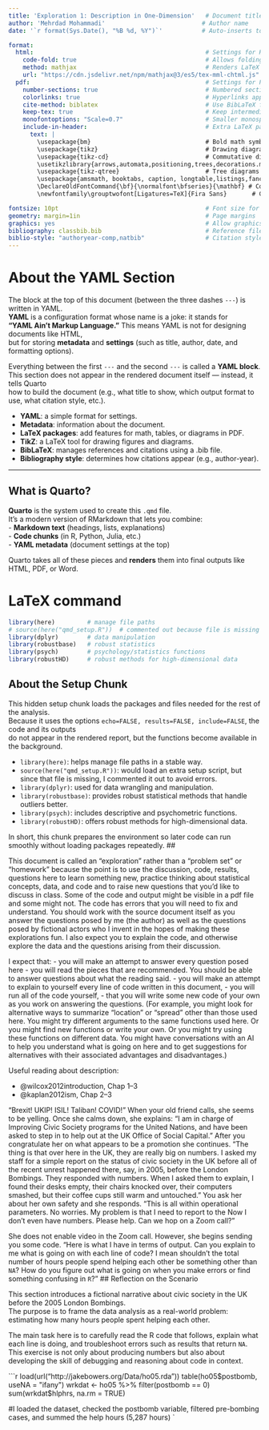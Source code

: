 ```yaml
---
title: 'Exploration 1: Description in One-Dimension'   # Document title
author: 'Mehrdad Mohammadi'                           # Author name
date: '`r format(Sys.Date(), "%B %d, %Y")`'           # Auto-inserts today’s date

format:                                               
  html:                                                # Settings for HTML output
    code-fold: true                                    # Allows folding/hiding code
    method: mathjax                                    # Renders LaTeX math
    url: "https://cdn.jsdelivr.net/npm/mathjax@3/es5/tex-mml-chtml.js"
  pdf:                                                 # Settings for PDF output
    number-sections: true                              # Numbered section headers
    colorlinks: true                                   # Hyperlinks appear in color
    cite-method: biblatex                              # Use BibLaTeX for citations
    keep-tex: true                                     # Keep intermediate .tex file
    monofontoptions: "Scale=0.7"                       # Smaller monospace font
    include-in-header:                                 # Extra LaTeX packages
      text: |
        \usepackage{bm}                                # Bold math symbols
        \usepackage{tikz}                              # Drawing diagrams
        \usepackage{tikz-cd}                           # Commutative diagrams
        \usetikzlibrary{arrows,automata,positioning,trees,decorations.markings}
        \usepackage{tikz-qtree}                        # Tree diagrams
        \usepackage{amsmath, booktabs, caption, longtable,listings,fancyvrb,fvextra} # Math, tables, captions
        \DeclareOldFontCommand{\bf}{\normalfont\bfseries}{\mathbf} # Compatibility fix
        \newfontfamily\grouptwofont[Ligatures=TeX]{Fira Sans}       # Custom font

fontsize: 10pt                                         # Font size for PDF
geometry: margin=1in                                   # Page margins
graphics: yes                                          # Allow graphics
bibliography: classbib.bib                             # Reference file
biblio-style: "authoryear-comp,natbib"                 # Citation style (Author Year)
---
```


# About the YAML Section

The block at the top of this document (between the three dashes `---`) is written in YAML.  
**YAML** is a configuration format whose name is a joke: it stands for  
**“YAML Ain’t Markup Language.”** This means YAML is not for designing documents like HTML,  
but for storing **metadata** and **settings** (such as title, author, date, and formatting options).  

Everything between the first `---` and the second `---` is called a **YAML block**.  
This section does not appear in the rendered document itself — instead, it tells Quarto  
how to build the document (e.g., what title to show, which output format to use, what citation style, etc.).  

- **YAML**: a simple format for settings.  
- **Metadata**: information about the document.  
- **LaTeX packages**: add features for math, tables, or diagrams in PDF.  
- **TikZ**: a LaTeX tool for drawing figures and diagrams.  
- **BibLaTeX**: manages references and citations using a .bib file.  
- **Bibliography style**: determines how citations appear (e.g., author-year).  

---

## What is Quarto?

**Quarto** is the system used to create this `.qmd` file.  
It’s a modern version of RMarkdown that lets you combine:  
- **Markdown text** (headings, lists, explanations)  
- **Code chunks** (in R, Python, Julia, etc.)  
- **YAML metadata** (document settings at the top)  

Quarto takes all of these pieces and **renders** them into final outputs like HTML, PDF, or Word.  


\input{mytexsymbols}                # LaTeX command

```r
library(here)         # manage file paths
# source(here("qmd_setup.R"))  # commented out because file is missing
library(dplyr)        # data manipulation
library(robustbase)   # robust statistics
library(psych)        # psychology/statistics functions
library(robustHD)     # robust methods for high-dimensional data
```
## About the Setup Chunk

This hidden setup chunk loads the packages and files needed for the rest of the analysis.  
Because it uses the options `echo=FALSE, results=FALSE, include=FALSE`, the code and its outputs  
do not appear in the rendered report, but the functions become available in the background.

- `library(here)`: helps manage file paths in a stable way.  
- `source(here("qmd_setup.R"))`: would load an extra setup script, but since that file is missing, I commented it out to avoid errors.  
- `library(dplyr)`: used for data wrangling and manipulation.  
- `library(robustbase)`: provides robust statistical methods that handle outliers better.  
- `library(psych)`: includes descriptive and psychometric functions.  
- `library(robustHD)`: offers robust methods for high-dimensional data.  

In short, this chunk prepares the environment so later code can run smoothly without loading packages repeatedly.
##


This document is called an "exploration" rather than a "problem set" or
"homework" because the point is to use the discussion, code, results, questions
here to learn something new, practice thinking about statistical concepts,
data, and code and to raise new questions that you'd like to discuss in class.
Some of the code and output might be visible in a pdf file and some might not.
The code has errors that you will need to fix and understand. You should work
with the source document itself as you answer the questions posed by me (the
author) as well as the questions posed by fictional actors who I invent in the
hopes of making these explorations fun. I also expect you to explain the code,
and otherwise explore the data and the questions arising from their discussion.

I expect that:
- you will make an attempt to answer every question posed here
- you will read the pieces that are recommended. You should be able to answer
  questions about what the reading said.
- you will make an attempt to explain to yourself every line of code written in
  this document, 
- you will run all of the code yourself, 
- that you will write some new code of your own as you work on answering the
  questions. (For example, you might look for alternative ways to summarize
  "location" or "spread" other than those used here. You might try different
  arguments to the same functions used here. Or you might find new functions or
  write your own. Or you might try using these functions on different data. You
  might have conversations with an AI to help you understand what is going on
  here and to get suggestions for alternatives with their associated advantages
  and disadvantages.)

Useful reading about description:

 - @wilcox2012introduction, Chap 1--3
 - @kaplan2012ism, Chap 2--3

\bigskip

"Brexit! UKIP! ISIL! Taliban! COVID!" When your old friend calls, she seems to
be yelling. Once she calms down, she explains: "I am in charge of Improving
Civic Society programs for the United Nations, and have been asked to step in
to help out at the UK Office of Social Capital." After you congratulate her on
what appears to be a promotion she continues. "The thing is that over here in
the UK, they are really big on numbers. I asked my staff for a simple report on
the status of civic society in the UK before all of the recent unrest happened
there, say, in 2005, before the London Bombings. They responded with numbers.
When I asked them to explain, I found their desks empty, their chairs knocked
over, their computers smashed, but their coffee cups still warm and untouched."
You ask her about her own safety and she responds. "This is all within
operational parameters. No worries. My problem is that I need to report to the
Now I don't even have numbers. Please help. Can we hop on a Zoom call?"

She does not enable video in the Zoom call. However, she begins sending you
some code. "Here is what I have in terms of output. Can you explain to me what
is going on with each line of code? I mean shouldn't the total number of hours
people spend helping each other be something other than `NA`? How do you figure
out what is going on when you make errors or find something confusing in `R`?"
## Reflection on the Scenario

This section introduces a fictional narrative about civic society in the UK before the 2005 London Bombings.  
The purpose is to frame the data analysis as a real-world problem: estimating how many hours people spent helping each other.  

The main task here is to carefully read the R code that follows, explain what each line is doing, and troubleshoot errors such as results that return `NA`.  
This exercise is not only about producing numbers but also about developing the skill of debugging and reasoning about code in context.


```r
load(url("http://jakebowers.org/Data/ho05.rda"))
table(ho05$postbomb, useNA = "ifany")
wrkdat <- ho05 %>% filter(postbomb == 0)
sum(wrkdat$hlphrs, na.rm = TRUE)

#I loaded the dataset, checked the postbomb variable, filtered pre-bombing cases, and summed the help hours (5,287 hours)
`